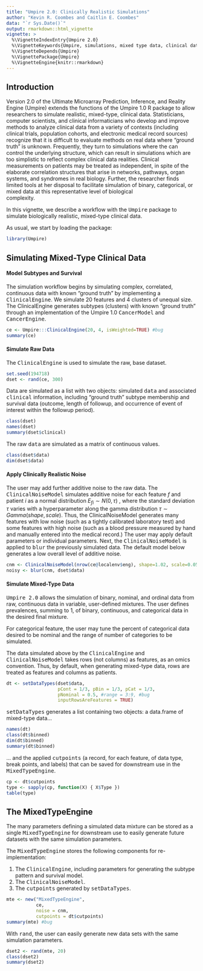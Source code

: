 ---
title: "Umpire 2.0: Clinically Realistic Simulations"
author: "Kevin R. Coombes and Caitlin E. Coombes"
data: "`r Sys.Date()`"
output: rmarkdown::html_vignette
vignette: >
  %\VignetteIndexEntry{Umpire 2.0}
  %\VignetteKeywords{Umpire, simulations, mixed type data, clinical data}
  %\VignetteDepends{Umpire}
  %\VignettePackage{Umpire}
  %\VignetteEngine{knitr::rmarkdown}
---

## Introduction

Version 2.0 of the Ultimate Microarray Prediction, Inference, and 
Reality Engine (Umpire) extends the functions of the Umpire 1.0 R 
package to allow researchers to simulate realistic, mixed-type, 
clinical data. Statisticians, computer scientists, and clinical 
informaticians who develop and improve methods to analyze clinical data 
from a variety of contexts (including clinical trials, population 
cohorts, and electronic medical record sources) recognize that it is 
difficult to evaluate methods on real data where "ground truth" is unknown. 
Frequently, they turn to simulations where the can control the 
underlying structure, which can result in simulations which are too 
simplistic to reflect complex clinical data realities. Clinical 
measurements on patients may be treated as independent, in spite of 
the elaborate correlation structures that arise in networks, pathways, 
organ systems, and syndromes in real biology. Further, the researcher 
finds limited tools at her disposal to facilitate simulation of binary, 
categorical, or mixed data at this representative level of biological \
complexity.


In this vignette, we describe a workflow with the <tt>Umpire</tt> package 
to simulate biologically realistic, mixed-type clinical data.

As usual, we start by loading the package:

```{r}
library(Umpire)
```

## Simulating Mixed-Type Clinical Data

#### Model Subtypes and Survival
The simulation workflow begins by simulating complex, correlated, 
continuous data with known "ground truth" by implementing a 
<tt>ClinicalEngine</tt>. We simulate 20 features and 4 clusters of 
unequal size. The ClinicalEngine generates subtypes (clusters) with 
known "ground truth" through an implementation of the Umpire 1.0 
<tt>CancerModel</tt> and <tt>CancerEngine</tt>.
```{r}
ce <- Umpire:::ClinicalEngine(20, 4, isWeighted=TRUE) #bug
summary(ce)
```

#### Simulate Raw Data
The <tt>ClinicalEngine</tt> is used to simulate the raw, base dataset.
```{r}
set.seed(194718)
dset <- rand(ce, 300)
```

Data are simulated as a list with two objects: simulated 
<tt>data</tt> and associated <tt>clinical</tt> information, including 
"ground truth" subtype membership and survival data (outcome, length of 
followup, and occurrence of event of interest within the followup period).
```{r}
class(dset)
names(dset)
summary(dset$clinical)
```

The raw <tt>data</tt> are simulated as a matrix of continuous values.
```{r}
class(dset$data)
dim(dset$data)
```

#### Apply Clinically Realistic Noise
The user may add further additive noise to the raw data. The 
<tt>ClinicalNoiseModel</tt> simulates additive noise for each 
feature _f_ and patient _i_ as a normal distribution 
$E_{fi} \sim N(0, \tau)$ , where the standard deviation $\tau$ 
varies with a hyperparameter along the gamma distribution 
$\tau \sim Gamma(shape, scale)$. Thus, the ClinicalNoiseModel 
generates many features with low noise (such as a tightly calibrated 
laboratory test) and some features with high noise (such as 
a blood pressure measured by hand and manually entered into the 
medical record.) The user may apply default parameters or individual 
parameters. Next, the <tt>ClinicalNoiseModel</tt> is applied to 
<tt>blur</tt> the previously simulated data. The default model 
below generates a low overall level of additive noise.

```{r}
cnm <- ClinicalNoiseModel(nrow(ce@localenv$eng), shape=1.02, scale=0.05)
noisy <- blur(cnm, dset$data)
```

#### Simulate Mixed-Type Data
<tt>Umpire 2.0</tt> allows the simulation of binary, nominal, 
and ordinal data from raw, continuous data in variable, user-defined 
mixtures. The user defines prevalences, summing to 1, of binary, 
continuous, and categorical data in the desired final mixture.

For categorical feature, the user may tune the percent of categorical 
data desired to be nominal and the range of number of categories to be 
simulated. 

The data simulated above by the <tt>ClinicalEngine</tt> and 
<tt>ClinicalNoiseModel</tt> takes rows (not columns) as features, as 
an omics convention. Thus, by default, when generating mixed-type data,
rows are treated as features and columns as patients.

```{r}
dt <- setDataTypes(dset$data,
                   pCont = 1/3, pBin = 1/3, pCat = 1/3,
                   pNominal = 0.5, #range = 3:9, #bug
                   inputRowsAreFeatures = TRUE)
```

<tt>setDataTypes</tt> generates a list containing two objects:
a data.frame of mixed-type data...
```{r}
names(dt)
class(dt$binned)
dim(dt$binned)
summary(dt$binned)
```

... and the applied <tt>cutpoints</tt> (a record, for each feature, of data 
type, break points, and labels) that can be saved for downstream use in 
the <tt>MixedTypeEngine</tt>.
```{r}
cp <- dt$cutpoints
type <- sapply(cp, function(X) { X$Type })
table(type)
```

## The MixedTypeEngine
The many parameters defining a simulated data mixture can be stored as 
a single <tt>MixedTypeEngine</tt> for downstream use to easily generate 
future datasets with the same simulation parameters.

The <tt>MixedTypeEngine</tt> stores the following components for re-implementation:

1. The <tt>ClinicalEngine</tt>, including parameters for generating the subtype pattern and survival model.
2. The <tt>ClinicalNoiseModel</tt>.
3. The <tt>cutpoints</tt> generated by <tt>setDataTypes</tt>.

```{r}
mte <- new("MixedTypeEngine",
           ce,
           noise = cnm,
           cutpoints = dt$cutpoints)
summary(mte) #bug
```

With <tt>rand</tt>, the user can easily generate new data sets with 
the same simulation parameters.
```{r}
dset2 <- rand(mte, 20)
class(dset2)
summary(dset2)
```
